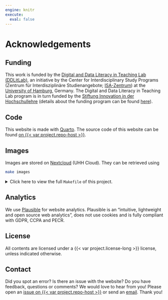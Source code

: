 ```yaml
---
engine: knitr
execute:
  eval: false
---
```


# Acknowledgements {.unnumbered}

## Funding

This work is funded by the [Digital and Data Literacy in Teaching Lab (DDLitLab)]({{< var links.uhh-ddlitlab >}}), an initiative by the Center for Interdisciplinary Study Programs (Zentrum für Interdisziplinäre Studienangebote; [ISA-Zentrum]({{< var links.uhh-isa >}})) at the [University of Hamburg]({{< var links.uhh >}}), Germany.
The Digital and Data Literacy in Teaching Lab program is in turn funded by the [Stiftung Innovation in der Hochschullehre]({{< var links.stiftung-hochschullehre >}}) (details about the funding program can be found [here]({{< var links.funding-info >}})).

## Code

This website is made with [Quarto]({{< var links.quarto >}}).
The source code of this website can be found [on {{< var project.repo-host >}}]({{< var project.repo-url >}}).

## Images

Images are stored on [Nextcloud]({{< var project.images-url >}}) (UHH Cloud).
They can be retrieved using 

```zsh
make images
```

<details>
<summary>Click here to view the full `Makefile` of this project.</summary>
```make
#| file: Makefile
#| code-line-numbers: true
```
</details>

## Analytics

We use [Plausible]({{< var links.plausible >}}) for website analytics.
Plausible is an "intuitive, lightweight and open source web analytics", does not use cookies and is fully compliant with GDPR, CCPA and PECR.

## License

All contents are licensed under a {{< var project.license-long >}} license, unless indicated otherwise.

## Contact

Did you spot an error?
Is there an issue with the website?
Do you have feedback, questions or comments?
We would love to hear from you!
Please open an [issue on {{< var project.repo-host >}}]({{< var project.issue-url >}}) or send an [email]({{< var project.mailto >}}).
Thank you!

